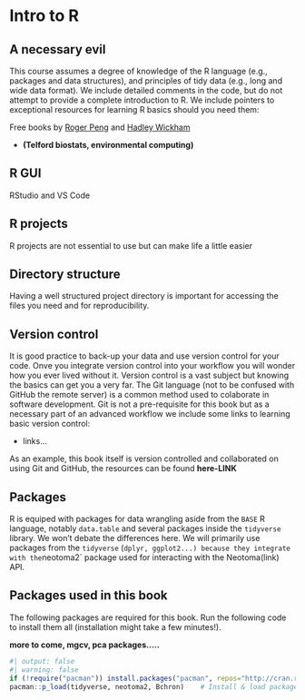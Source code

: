 # Intro to R

## A necessary evil

This course assumes a degree of knowledge of the R language (e.g., packages and data structures), and principles of tidy data (e.g., long and wide data format). We include detailed comments in the code, but do not attempt to provide a complete introduction to R. We include pointers to exceptional resources for learning R basics should you need them:

Free books by [Roger Peng](https://leanpub.com/bookstore?category=r&type=book&search=peng) and [Hadley Wickham](https://r4ds.hadley.nz/)

- **(Telford biostats, environmental computing)**

## R GUI

RStudio and VS Code

## R projects

R projects are not essential to use but can make life a little easier

## Directory structure

Having a well structured project directory is important for accessing the files you need and for reproducibility.

## Version control

It is good practice to back-up your data and use version control for your code. Onve you integrate version control into your workflow you will wonder how you ever lived without it. Version control is a vast subject but knowing the basics can get you a very far. The Git language (not to be confused with GitHub the remote server) is a common method used to colaborate in software development. Git is not a pre-requisite for this book but as a necessary part of an advanced workflow we include some links to learning basic version control:

- links...

As an example, this book itself is version controlled and collaborated on using Git and GitHub, the resources can be found **here-LINK**


## Packages

R is equiped with packages for data wrangling aside from the `BASE` R language, notably `data.table` and several packages inside the `tidyverse` library. We won't debate the differences here. We will primarily use packages from the `tidyverse` (`dplyr, ggplot2...) because they integrate with the `neotoma2` package used for interacting with the Neotoma(link) API.


## Packages used in this book

The following packages are required for this book. Run the following code to install them all (installation might take a few minutes!).

**more to come, mgcv, pca packages.....**

```r
#| output: false
#| warning: false
if (!require("pacman")) install.packages("pacman", repos="http://cran.r-project.org")
pacman::p_load(tidyverse, neotoma2, Bchron)    # Install & load packages
```
